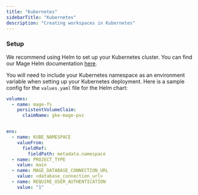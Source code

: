 ```yaml
---
title: "Kubernetes"
sidebarTitle: "Kubernetes"
description: "Creating workspaces in Kubernetes"
---
```


### Setup

We recommend using Helm to set up your Kubernetes cluster. You can find our Mage Helm
documentation [here](/production/deploying-to-cloud/using-helm).

You will need to include your Kubernetes namespace as an environment variable when setting
up your Kubernetes deployment. Here is a sample config for the `values.yaml` file for the
Helm chart:

```yaml
volumes:
  - name: mage-fs
    persistentVolumeClaim:
      claimName: gke-mage-pvc


env:
  - name: KUBE_NAMESPACE
    valueFrom:
      fieldRef:
        fieldPath: metadata.namespace
  - name: PROJECT_TYPE
    value: main
  - name: MAGE_DATABASE_CONNECTION_URL
    value: <database_connection_url>
  - name: REQUIRE_USER_AUTHENTICATION
    value: "1"
```
